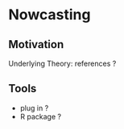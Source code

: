 # Nowcasting {.unnumbered}

## Motivation

Underlying Theory: references ?

## Tools

- plug in ? 
- R package ?